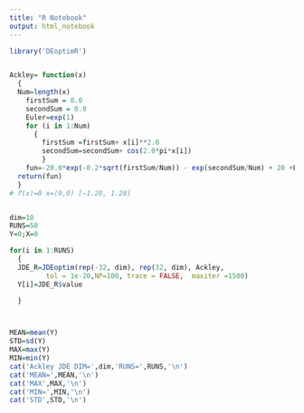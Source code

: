 ---
title: "R Notebook"
output: html_notebook
---
```{r}
library('DEoptimR')


Ackley= function(x)
  {
  Num=length(x)
	firstSum = 0.0
	secondSum = 0.0
	Euler=exp(1)
	for (i in 1:Num)
	  {
		firstSum =firstSum+ x[i]**2.0
		secondSum=secondSum+ cos(2.0*pi*x[i])
		}
	fun=-20.0*exp(-0.2*sqrt(firstSum/Num)) - exp(secondSum/Num) + 20 +Euler
  return(fun)
  }
# f(x)=0 x=(0,0) [−1.28, 1.28]


dim=10
RUNS=50
Y=0;X=0

for(i in 1:RUNS)
  {
  JDE_R=JDEoptim(rep(-32, dim), rep(32, dim), Ackley,
         tol = 1e-20,NP=100, trace = FALSE,  maxiter =1500)
  Y[i]=JDE_R$value

  }



MEAN=mean(Y)
STD=sd(Y)
MAX=max(Y)
MIN=min(Y)
cat('Ackley JDE DIM=',dim,'RUNS=',RUNS,'\n')
cat('MEAN=',MEAN,'\n')
cat('MAX',MAX,'\n')
cat('MIN=',MIN,'\n')
cat('STD',STD,'\n')


```






